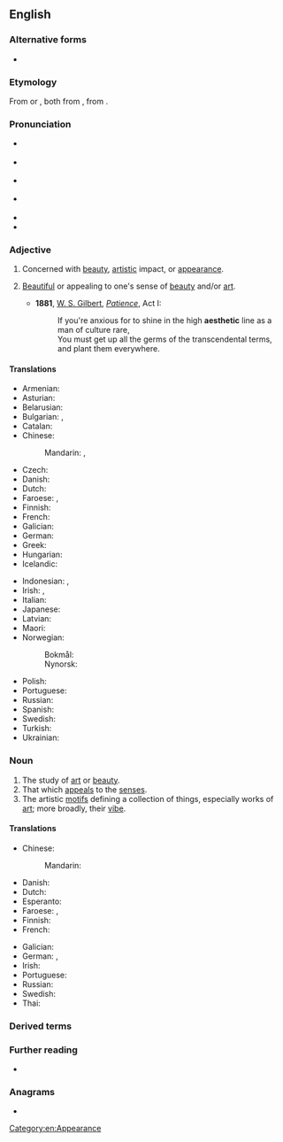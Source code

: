 {{also|æsthetic}}
==English==

===Alternative forms===
* {{alter|en|æsthetic|esthetic}}

===Etymology===
From {{der|en|de|Ästhetik}} or {{der|en|fr|esthétique}}, both from {{der|en|grc|αἰσθητικός||of sense perception}}, from {{m|grc|αἰσθάνομαι||I feel}}.

===Pronunciation===
* {{a|Conservative RP}} {{IPA|en|/es.ˈθe.tɪk/|/iːs.ˈθe.tɪk/}}
* {{a|Contemporary RP}} {{IPA|en|/ɛs.ˈθɛ.tɪk/}}
* {{a|UK}} {{IPA|en|/ɪs.ˈθe.tɪk/|/iːs.ˈθe.tɪk/}}
* {{a|General American}} {{IPA|en|/ɛs.ˈθɛ.tɪk/}}
* {{audio|en|en-us-aesthetic.ogg|Audio (US)}}
* {{rhymes|en|ɛtɪk}}

===Adjective===
{{en-adj}}

# Concerned with [[beauty]], [[artistic]] impact, or [[appearance]].
# {{lb|en|nonstandard}} [[beautiful|Beautiful]] or appealing to one's sense of [[beauty]] and/or [[art]].
#: {{ux|en|It works well enough, but the shabby exterior offends his '''aesthetic''' sensibilities.}}
#* '''1881''', [[w:W. S. Gilbert|W. S. Gilbert]], ''[[w:Patience (opera)|Patience]]'', Act I:
#*: If you're anxious for to shine in the high '''aesthetic''' line as a man of culture rare,<br>You must get up all the germs of the transcendental terms, and plant them everywhere.
#: {{syn|en|aesthetical|esthetic|tasteful}}
#: {{ant|en|inaesthetic|unaesthetic}}

====Translations====
{{trans-top|concerned with beauty}}
* Armenian: {{t|hy|գեղագիտական}}
* Asturian: {{t|ast|estéticu}}
* Belarusian: {{t|be|эстэты́чны}}
* Bulgarian: {{t+|bg|естетичен}}, {{t+|bg|изящен}}
* Catalan: {{t+|ca|estètic}}
* Chinese:
*: Mandarin: {{t+|zh|講究}}, {{t+|zh|讲究|tr=jiǎngjiu}}
* Czech: {{t+|cs|estetický|m}}
* Danish: {{t|da|æstetisk}}
* Dutch: {{t+|nl|esthetisch}}
* Faroese: {{t|fo|fagurfrøðiligur}}, {{t|fo|listfrøðiligur}}
* Finnish: {{t+|fi|esteettinen}}
* French: {{t+|fr|esthétique}}
* Galician: {{t|gl|estético|m}}
* German: {{t+|de|ästhetisch}}
* Greek: {{t+|el|αισθητικός|m}}
* Hungarian: {{t+|hu|esztétikus}}
* Icelandic: {{t|is|sjónrænn|m}}
{{trans-mid}}
* Indonesian: {{t+|id|estetik}}, {{t+|id|estetis}}
* Irish: {{t|ga|aeistéitiúil}}, {{t|ga|aeistéitice}}
* Italian: {{t+|it|estetico}}
* Japanese: {{t|ja|美的|tr=びてきな, biteki na|alt=美的な}}
* Latvian: {{t|lv|estētisks}}
* Maori: {{t|mi|rerehua}}
* Norwegian:
*: Bokmål: {{t+|nb|estetisk}}
*: Nynorsk: {{t|nn|estetisk}}
* Polish: {{t+|pl|estetyczny}}
* Portuguese: {{t+|pt|estético}}
* Russian: {{t+|ru|эстети́ческий}}
* Spanish: {{t+|es|estético|m}}
* Swedish: {{t+|sv|estetisk}}
* Turkish: {{t+|tr|estetik}}
* Ukrainian: {{t|uk|естети́чний}}
{{trans-bottom}}

===Noun===
{{en-noun}}

# The study of [[art]] or [[beauty]].
# That which [[appeal]]s to the [[sense]]s.
# The artistic [[motifs]] defining a collection of things, especially works of [[art]]; more broadly, their [[vibe]].
#: {{ux|en|Her most recent works have this quirky, half-serious 90's teen culture-inspired '''aesthetic'''.}}
#: {{ux|en|I really like the goth '''aesthetic''' you've got going there.}}

====Translations====
{{trans-see|the study of art or beauty|aesthetics}}

{{trans-top|that which appeals to the senses}}
* Chinese:
*: Mandarin: {{t-needed|cmn}}
* Danish: {{t|da|æstetik|c}}
* Dutch: {{t+|nl|esthetische|n}}
* Esperanto: {{t-needed|eo}}
* Faroese: {{t|fo|fagurfrøði|f}}, {{t|fo|listfrøði|f}}
* Finnish: {{t+|fi|estetiikka}}
* French: {{t+|fr|esthétique|f}}
{{trans-mid}}
* Galician: {{t|gl|estética|f}}
* German: {{t+|de|Ästhetik|f}}, {{t|de|([[stilvolle]]) [[Schönheit]]|f}}
* Irish: {{t|ga|aeistéitiúil}}
* Portuguese: {{t+|pt|estética|f}}
* Russian: {{t+|ru|эсте́тика|f}}
* Swedish: {{t+|sv|estetik}}
* Thai: {{t-needed|th}}
{{trans-bottom}}

===Derived terms===
{{der3|en|aesthete|aesthetically|aesthetician|aesthetics|aesthetisation}}

===Further reading===
* {{R:Keywords|page=31}}

===Anagrams===
* {{anagrams|en|a=aceehistt|cheatiest}}

[[Category:en:Appearance]]